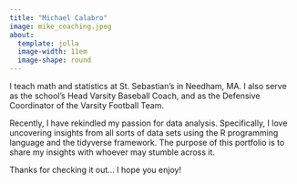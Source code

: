 ```yaml
---
title: "Michael Calabro"
image: mike_coaching.jpeg
about:
  template: jolla
  image-width: 11em
  image-shape: round
---
```


I teach math and statistics at St. Sebastian's in Needham, MA. I also serve as the school's Head Varsity Baseball Coach, and as the Defensive Coordinator of the Varsity Football Team.

Recently, I have rekindled my passion for data analysis. Specifically, I love uncovering insights from all sorts of data sets using the R programming language and the tidyverse framework. The purpose of this portfolio is to share my insights with whoever may stumble across it.

Thanks for checking it out... I hope you enjoy!

